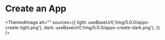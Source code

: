 # Create an App


<ThemedImage
  alt=""
  sources={{
    light: useBaseUrl('/img/5.0.0/apps-create-light.png'),
    dark: useBaseUrl('/img/5.0.0/apps-create-dark.png'),
  }}
/>
